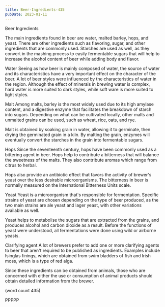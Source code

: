 ```yaml
---
title: Beer-Ingredients-435
pubDate: 2023-01-11
---
```


Beer Ingredients

The main ingredients found in beer are water, malted
barley, hops, and yeast.  There are other ingredients
such as flavoring, sugar, and other ingredients that
are commonly used.  Starches are used as well, as
they convert in the mashing process to easily
fermentable sugars that will help to increase the
alcohol content of beer while adding body and flavor.

Water
Seeing as how beer is mainly composed of water, the
source of water and its characteristics have a very
important effect on the character of the beer.  A
lot of beer styles were influenced by the 
characteristics of water in the region.  Although
the effect of minerals in brewing water is complex,
hard water is more suited to dark styles, while 
soft ware is more suited to light styles.

Malt
Among malts, barley is the most widely used due to
its high amylase content, and a digestive enzyme
that facilitates the breakdown of starch into 
sugars.  Depending on what can be cultivated locally,
other malts and unmalted grains can be used, such
as wheat, rice, oats, and rye.  

Malt is obtained by soaking grain in water, allowing
it to germinate, then drying the germinated grain
in a kiln.  By malting the grain, enzymes will 
eventually convert the starches in the grain into 
fermentable sugars.

Hops
Since the seventeenth century, hops have been
commonly used as a bittering agent in beer.  Hops
help to contribute a bitterness that will balance
the sweetness of the malts.  They also contribute
aromas which range from citrus to herbal.

Hops also provide an antibiotic effect that favors
the activity of brewer's yeast over the less
desirable microorganisms.  The bitterness in beer
is normally measured on the International 
Bitterness Units scale.  

Yeast
Yeast is a microorganism that's responsible for
fermentation.  Specific strains of yeast are chosen
depending on the type of beer produced, as the
two main strains are ale yeast and lager yeast,
with other variations available as well.

Yeast helps to metabolise the sugars that are
extracted from the grains, and produces alcohol
and carbon dioxide as a result.  Before the functions
of yeast were understood, all fermentations were
done using wild or airborne yeasts.

Clarifying agent
A lot of brewers prefer to add one or more
clarifying agents to beer that aren't required
to be published as ingredients.  Examples include
Isinglas finings, which are obtained from swim
bladders of fish and Irish moss, which is a type
of red alga.  

Since these ingredients can be obtained from animals,
those who are concerned with either the use or 
consumption of animal products should obtain detailed
information from the brewer.

(word count 435)

PPPPP